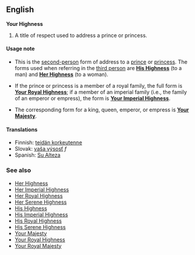 ==English==
<!-- title? form of address? pronoun? phrase? -->
'''Your Highness'''

#A title of respect used to address a prince or princess.

====Usage note====
*This is the [[second-person]] form of address to a [[prince]] or [[princess]].  The forms used when referring in the [[third person]] are '''[[His Highness]]''' (to a man) and '''[[Her Highness]]''' (to a woman).

*If the prince or princess is a member of a royal family, the full form is '''[[Your Royal Highness]]'''; if a member of an imperial family (i.e., the family of an emperor or empress), the form is '''[[Your Imperial Highness]]'''.

*The corresponding form for a king, queen, emperor, or empress is '''[[Your Majesty]]'''.

==== Translations ====
*Finnish: [[teidän korkeutenne]]
*Slovak: [[vaša výsosť]] ''f''
*Spanish: [[Su Alteza]]

=== See also ===
*[[Her Highness]]
*[[Her Imperial Highness]]
*[[Her Royal Highness]]
*[[Her Serene Highness]]
*[[His Highness]]
*[[His Imperial Highness]]
*[[His Royal Highness]]
*[[His Serene Highness]]
*[[Your Majesty]]
*[[Your Royal Highness]]
*[[Your Royal Majesty]]